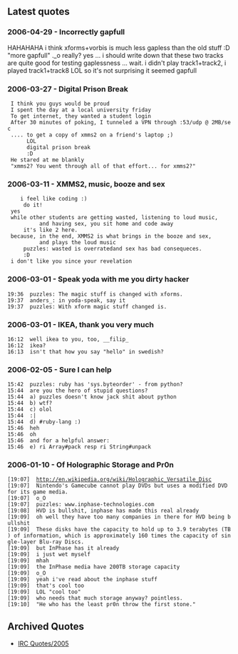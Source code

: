 {{Navbar}}

== Latest quotes ==

=== 2006-04-29 - Incorrectly gapfull ===

<tilman> HAHAHAHA
<tilman> i think xforms+vorbis is much less gapless than the old stuff
<tilman> :D
<tilman> "more gapfull" ._o
<juhovh> really?
<tilman> yes
...
<tilman> i should write down that these two tracks are quite good for testing gaplessness
...
<tilman> wait.
<tilman> i didn't play track1+track2, i played track1+track8
<eleusis> LOL
<tilman> so it's not surprising it seemed gapfull

=== 2006-03-27 - Digital Prison Break ===
 <ScytheBlade1> I think you guys would be proud
 <ScytheBlade1> I spent the day at a local university friday
 <ScytheBlade1> To get internet, they wanted a student login
 <ScytheBlade1> After 30 minutes of poking, I tunneled a VPN through :53/udp @ 2MB/sec
 <ScytheBlade1> .... to get a copy of xmms2 on a friend's laptop ;)
 <eleusis>      LOL
 <eleusis>      digital prison break
 <puzzles>      :D
 <ScytheBlade1> He stared at me blankly
 <ScytheBlade1> "xmms2? You went through all of that effort... for xmms2?"

=== 2006-03-11 - XMMS2, music, booze and sex ===
 <DraX>    i feel like coding :)
 <tru>     do it!
 <puzzles> yes
 <puzzles> while other students are getting wasted, listening to loud music,
           and having sex, you sit home and code away
 <tru>     it's like 2 here.
 <puzzles> because, in the end, XMMS2 is what brings in the booze and sex,
           and plays the loud music
 <tru>     puzzles: wasted is overratedand sex has bad consequeces.
 <tru>     :D
 <puzzles> i don't like you since your revelation

=== 2006-03-01 - Speak yoda with me you dirty hacker ===
 19:36 <anders_> puzzles: The magic stuff is changed with xforms.
 19:37 <puzzles> anders_: in yoda-speak, say it
 19:37 <anders_> puzzles: With xform magic stuff changed is.

=== 2006-03-01 - IKEA, thank you very much ===
 16:12 <puzzles> well ikea to you, too, __filip_
 16:12 <juhovh> ikea?
 16:13 <puzzles> isn't that how you say "hello" in swedish?

=== 2006-02-05 - Sure I can help ===
 15:42 <univac> puzzles: ruby has 'sys.byteorder' - from python?
 15:44 <tilman> are you the hero of stupid questions?
 15:44 <tilman> a) puzzles doesn't know jack shit about python
 15:44 <tilman> b) wtf?
 15:44 <tilman> c) olol
 15:44 <univac> :|
 15:44 <tilman> d) #ruby-lang :)
 15:46 <eleusis> heh
 15:46 <tilman> oh
 15:46 <tilman> and for a helpful answer:
 15:46 <tilman> e) ri Array#pack resp ri String#unpack

=== 2006-01-10 - Of Holographic Storage and Pr0n ===
 [19:07] <puzzles> http://en.wikipedia.org/wiki/Holographic_Versatile_Disc
 [19:07] <deadchip> Nintendo's Gamecube cannot play DVDs but uses a modified DVD for its game media.
 [19:07] <deadchip> o_O
 [19:07] <deadchip> puzzles: www.inphase-technologies.com
 [19:08] <deadchip> HVD is bullshit, inphase has made this real already
 [19:09] <deadchip> oh well they have too many companies in there for HVD being bullshit
 [19:09] <puzzles> These disks have the capacity to hold up to 3.9 terabytes (TB) of information, which is approximately 160 times the capacity of single-layer Blu-ray Discs.
 [19:09] <deadchip> but InPhase has it already
 [19:09] <puzzles> i just wet myself
 [19:09] <deadchip> mhah
 [19:09] <deadchip> the InPhase media have 200TB storage capacity
 [19:09] <deadchip> o_O
 [19:09] <puzzles> yeah i've read about the inphase stuff
 [19:09] <puzzles> that's cool too
 [19:09] <deadchip> LOL "cool too"
 [19:09] <theefer> who needs that much storage anyway? pointless.
 [19:10] <deadchip> "He who has the least pr0n throw the first stone."

== Archived Quotes ==
* [[IRC Quotes/2005]]